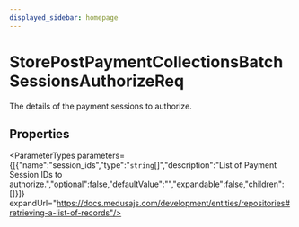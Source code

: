 ```yaml
---
displayed_sidebar: homepage
---
```



# StorePostPaymentCollectionsBatchSessionsAuthorizeReq

The details of the payment sessions to authorize.

## Properties

<ParameterTypes parameters={[{"name":"session_ids","type":"`string`[]","description":"List of Payment Session IDs to authorize.","optional":false,"defaultValue":"","expandable":false,"children":[]}]} expandUrl="https://docs.medusajs.com/development/entities/repositories#retrieving-a-list-of-records"/>
